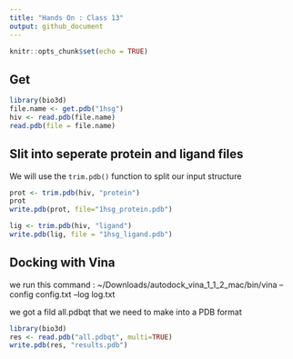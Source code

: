 ```yaml
---
title: "Hands On : Class 13"
output: github_document
---
```


```r
knitr::opts_chunk$set(echo = TRUE)
```

## Get 
```r
library(bio3d)
file.name <- get.pdb("1hsg")
hiv <- read.pdb(file.name)
read.pdb(file = file.name)
```

## Slit into seperate protein and ligand files

We will use the `trim.pdb()` function to split our input structure 
```r
prot <- trim.pdb(hiv, "protein")
prot
write.pdb(prot, file="1hsg_protein.pdb")
```
```r
lig <- trim.pdb(hiv, "ligand")
write.pdb(lig, file = "1hsg_ligand.pdb")
```

## Docking with Vina

we run this command : ~/Downloads/autodock_vina_1_1_2_mac/bin/vina --config config.txt --log log.txt

we got a fild all.pdbqt that we need to make into a PDB format
```r
library(bio3d)
res <- read.pdb("all.pdbqt", multi=TRUE)
write.pdb(res, "results.pdb")
```








